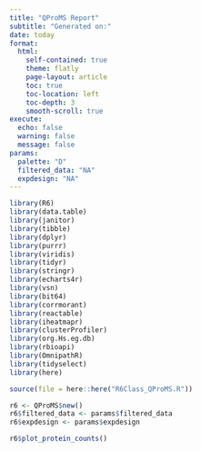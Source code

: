 ```yaml
---
title: "QProMS Report"
subtitle: "Generated on:"
date: today
format:
  html:
    self-contained: true
    theme: flatly
    page-layout: article
    toc: true
    toc-location: left
    toc-depth: 3
    smooth-scroll: true
execute:
  echo: false
  warning: false
  message: false
params: 
  palette: "D"
  filtered_data: "NA"
  expdesign: "NA"
---
```


```r
library(R6)
library(data.table)
library(janitor)
library(tibble)
library(dplyr)
library(purrr)
library(viridis)
library(tidyr)
library(stringr)
library(echarts4r)
library(vsn)
library(bit64)
library(corrmorant)
library(reactable)
library(iheatmapr)
library(clusterProfiler)
library(org.Hs.eg.db)
library(rbioapi)
library(OmnipathR)
library(tidyselect)
library(here)

source(file = here::here("R6Class_QProMS.R"))

r6 <- QProMS$new()
r6$filtered_data <- params$filtered_data
r6$expdesign <- params$expdesign
```

```r
r6$plot_protein_counts()
```

